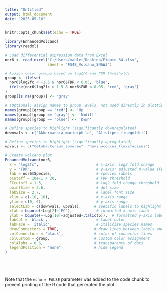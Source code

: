 ---
title: "Untitled"
output: html_document
date: "2025-05-16"
---

```{r setup, include=FALSE}
knitr::opts_chunk$set(echo = TRUE)
```



```{r cars}


library(EnhancedVolcano)
library(readxl)

# Load differential expression data from Excel
nor6 <- read_excel("C:/Users/mahler/Desktop/Figure S4.xlsx", 
                   sheet = "FS4B_Volcano_SN6W3")

# Assign color groups based on log2FC and FDR thresholds
group <- ifelse(
  nor6$log2fc < -1.5 & nor6$FDR < 0.05, 'blue',
  ifelse(nor6$log2fc > 1.5 & nor6$FDR < 0.05, 'red', 'gray')
)
group[is.na(group)] <- 'gray'

# (Optional: assign names to group levels, not used directly in plotting)
names(group)[group == 'red'] <- 'Up'
names(group)[group == 'gray'] <- 'Nodiff'
names(group)[group == 'blue'] <- 'Down'

# Define species to highlight (significantly downregulated)
downvals <- c("Akkermansia_muciniphila", "Alistipes_finegoldii")

# Define species to highlight (significantly upregulated)
upvals <- c("Cetobacterium_somerae", "Ruminococcus_flavefaciens")

# Create volcano plot
EnhancedVolcano(nor6,
  x = "log2fc",                          # x-axis: log2 fold change
  y = "FDR",                             # y-axis: adjusted p-value (FDR)
  lab = nor6$Species,                    # species labels
  pCutoff = 10e-1 / 20,                  # FDR threshold
  FCcutoff = 1.5,                        # log2 fold change threshold
  pointSize = 2.6,                       # dot size
  labSize = 2.7,                         # label font size
  xlim = c(-10, 10),                     # x-axis range
  ylim = c(0, 6),                        # y-axis range
  selectLab = c(downvals, upvals),      # specific labels to highlight
  xlab = bquote(~Log[2]~'FC'),           # formatted x-axis label
  ylab = bquote(~-Log[10]~adjusted~italic(p)),  # formatted y-axis label
  labCol = 'black',                      # label color
  labFace = 'italic',                    # italicize species names
  drawConnectors = TRUE,                # draw lines between labels and points
  colConnectors = 'black',              # color of connector lines
  colCustom = group,                    # custom color assignment
  colAlpha = 0.6,                       # transparency of dots
  legendPosition = "none"               # hide legend
)





```



```{r pressure, echo=FALSE}

```

Note that the `echo = FALSE` parameter was added to the code chunk to prevent printing of the R code that generated the plot.
